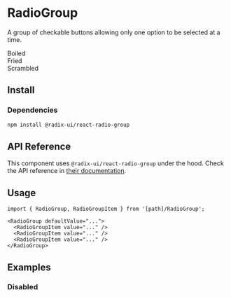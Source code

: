 
# RadioGroup

A group of checkable buttons allowing only one option to be selected at a time.

<PreviewBox>
  <RadioGroup defaultValue="rg2" className="text-sm text-primary">
    <div className="flex gap-2 items-center">
      <RadioGroupItem id="rg1" value="rg1" />
      <label htmlFor="rg1">Boiled</label>
    </div>
    <div className="flex gap-2 items-center">
      <RadioGroupItem id="rg2" value="rg2" />
      <label htmlFor="rg2">Fried</label>
    </div>
    <div className="flex gap-2 items-center">
      <RadioGroupItem id="rg3" value="rg3" />
      <label htmlFor="rg3">Scrambled</label>
    </div>
  </RadioGroup>
</PreviewBox>

## Install

<FileCode path="components/foundations/RadioGroup" />

### Dependencies

```bash copy
npm install @radix-ui/react-radio-group
```

## API Reference

This component uses `@radix-ui/react-radio-group` under the hood. Check the API reference in [their documentation](https://www.radix-ui.com/primitives/docs/components/radio-group#api-reference).

## Usage

```tsx copy
import { RadioGroup, RadioGroupItem } from '[path]/RadioGroup';
```

```tsx copy
<RadioGroup defaultValue="...">
  <RadioGroupItem value="..." />
  <RadioGroupItem value="..." />
  <RadioGroupItem value="..." />
</RadioGroup>
```

## Examples

### Disabled

<ComponentPreview path="components/foundations/RadioGroup/examples/RadioGroupDisabled" />
